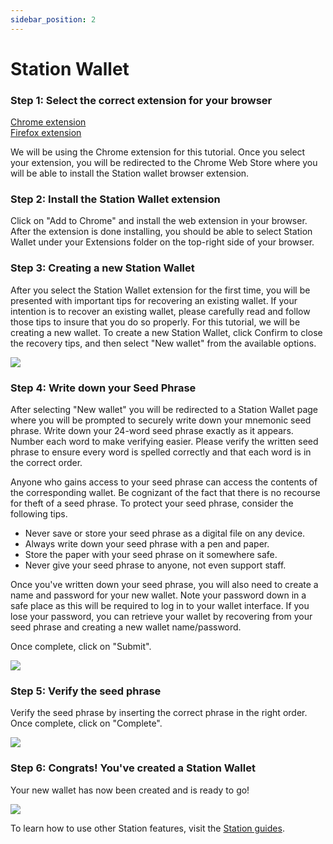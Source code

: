 ```yaml
---
sidebar_position: 2
---
```




# Station Wallet

### Step 1: Select the correct extension for your browser

[Chrome extension](https://chrome.google.com/webstore/detail/station/aiifbnbfobpmeekipheeijimdpnlpgpp)  
[Firefox extension](https://addons.mozilla.org/firefox/addon/station-wallet/)  

We will be using the Chrome extension for this tutorial. Once you select your extension, you will be redirected to the Chrome Web Store where you will be able to install the Station wallet browser extension.

### Step 2: Install the Station Wallet extension

Click on "Add to Chrome" and install the web extension in your browser. After the extension is done installing, you should be able to select Station Wallet under your Extensions folder on the top-right side of your browser. 

### Step 3: Creating a new Station Wallet

After you select the Station Wallet extension for the first time, you will be presented with important tips for recovering an existing wallet. If your intention is to recover an existing wallet, please carefully read and follow those tips to insure that you do so properly. For this tutorial, we will be creating a new wallet. To create a new Station Wallet, click Confirm to close the recovery tips, and then select "New wallet" from the available options.  

<img src={StationStep3Url} />

### Step 4: Write down your Seed Phrase

After selecting "New wallet" you will be redirected to a Station Wallet page where you will be prompted to securely write down your mnemonic seed phrase. Write down your 24-word seed phrase exactly as it appears. Number each word to make verifying easier. Please verify the written seed phrase to ensure every word is spelled correctly and that each word is in the correct order.

<Admonition type="danger" title="PROTECT YOUR SEED PHRASE"> 

Anyone who gains access to your seed phrase can access the contents of the corresponding wallet. Be cognizant of the fact that there is no recourse for theft of a seed phrase. To protect your seed phrase, consider the following  tips.

* Never save or store your seed phrase as a digital file on any device.  
* Always write down your seed phrase with a pen and paper.  
* Store the paper with your seed phrase on it somewhere safe.  
* Never give your seed phrase to anyone, not even support staff.  
</Admonition>

Once you've written down your seed phrase, you will also need to create a name and password for your new wallet. Note your password down in a safe place as this will be required to log in to your wallet interface. If you lose your password, you can retrieve your wallet by recovering from your seed phrase and creating a new wallet name/password.

Once complete, click on "Submit".

<img src={StationStep4Url} />

### Step 5: Verify the seed phrase

Verify the seed phrase by inserting the correct phrase in the right order. Once complete, click on "Complete".

<img src={StationStep5Url} />

### Step 6: Congrats! You've created a Station Wallet

Your new wallet has now been created and is ready to go!

<img src={StationStep6Url} />

To learn how to use other Station features, visit the [Station guides](https://docs.terra.money/learn/station).
